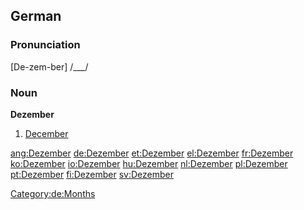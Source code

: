 ==German==

===Pronunciation===
[De-zem-ber] /___/

===Noun===
'''Dezember'''
# [[December]]

[[Category:de:Months]]
[[ang:Dezember]]
[[de:Dezember]]
[[et:Dezember]]
[[el:Dezember]]
[[fr:Dezember]]
[[ko:Dezember]]
[[io:Dezember]]
[[hu:Dezember]]
[[nl:Dezember]]
[[pl:Dezember]]
[[pt:Dezember]]
[[fi:Dezember]]
[[sv:Dezember]]